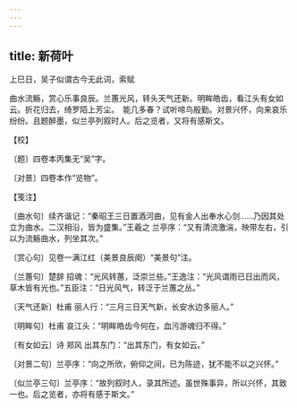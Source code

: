 ```yaml
---
---
---
```

title: 新荷叶
---



上巳日，吴子似谓古今无此词，索赋





曲水流觞，赏心乐事良辰。兰蕙光风，转头天气还新。明眸皓齿，看江头有女如云。折花归去，绮罗陌上芳尘。　能几多春？试听啼鸟殷勤。对景兴怀，向来哀乐纷纷。且题醉墨，似兰亭列叙时人。后之览者，又将有感斯文。





【校】


〔题〕四卷本丙集无“吴”字。

〔对景〕四卷本作“览物”。





【笺注】


〔曲水句〕续齐谐记：“秦昭王三日置酒河曲，见有金人出奉水心剑……乃因其处立为曲水。二汉相沿，皆为盛集。”王羲之 兰亭序：“又有清流激湍，映带左右，引以为流觞曲水，列坐其次。”

〔赏心句〕见卷一满江红（美景良辰阕）“美景句”注。

〔兰蕙句〕楚辞 招魂：“光风转蕙，泛崇兰些。”王逸注：“光风谓雨已日出而风，草木皆有光也。”五臣注：“日光风气，转泛于兰蕙之丛。”

〔天气还新〕杜甫 丽人行：“三月三日天气新，长安水边多丽人。”

〔明眸句〕杜甫 哀江头：“明眸皓齿今何在，血污游魂归不得。”

〔有女如云〕诗 郑风 出其东门：“出其东门，有女如云。”

〔对景二句〕兰亭序：“向之所欣，俯仰之间，已为陈迹，犹不能不以之兴怀。”

〔似兰亭三句〕兰亭序：“故列叙时人，录其所述。虽世殊事异，所以兴怀，其致一也。后之览者，亦将有感于斯文。”